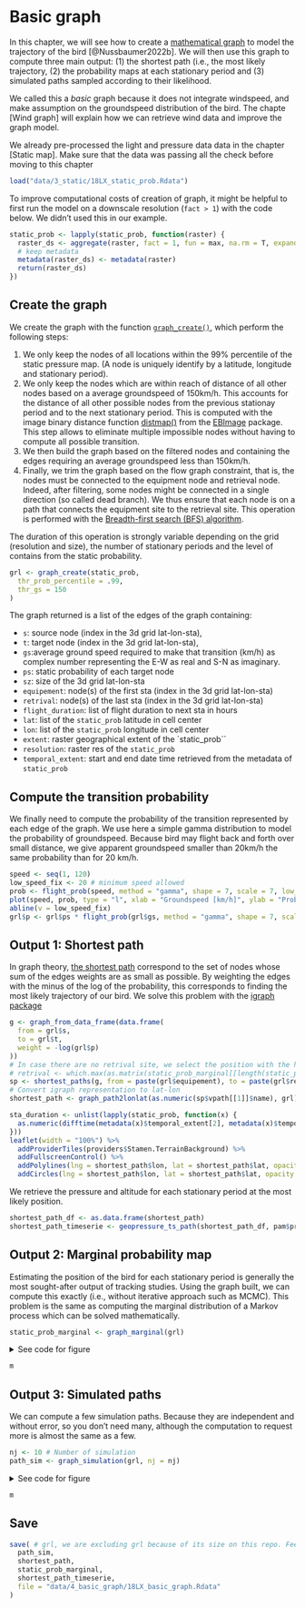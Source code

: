 # Basic graph

In this chapter, we will see how to create a [mathematical graph](https://en.wikipedia.org/wiki/Graph_(discrete_mathematics)) to model the trajectory of the bird [@Nussbaumer2022b]. We will then use this graph to compute three main output: (1) the shortest path (i.e., the most likely trajectory, (2) the probability maps at each stationary period and (3) simulated paths sampled according to their likelihood. 

We called this a _basic_ graph because it does not integrate windspeed, and make assumption on the groundspeed distribution of the bird. The chapte [Wind graph] will explain how we can retrieve wind data and improve the graph model. 

We already pre-processed the light and pressure data data in the chapter [Static map]. Make sure that the data was passing all the check before moving to this chapter

```r
load("data/3_static/18LX_static_prob.Rdata")
```

To improve computational costs of creation of graph, it might be helpful to first run the model on a downscale resolution (`fact > 1`) with the code below. We didn't used this in our example.

```r
static_prob <- lapply(static_prob, function(raster) {
  raster_ds <- aggregate(raster, fact = 1, fun = max, na.rm = T, expand = T)
  # keep metadata
  metadata(raster_ds) <- metadata(raster)
  return(raster_ds)
})
```

## Create the graph 

We create the graph with the function [`graph_create()`](https://raphaelnussbaumer.com/GeoPressureR/reference/graph_create.html), which perform the following steps: 

1. We only keep the nodes of all locations within the 99% percentile of the static pressure map. (A node is uniquely identify by a latitude, longitude and stationary period).
2. We only keep the nodes which are within reach of distance of all other nodes based on a average groundspeed of 150km/h. This accounts for the distance of all other possible nodes from the previous stationay period and to the next stationary period. This is computed with the image binary distance function [distmap()](https://rdrr.io/bioc/EBImage/man/distmap.html) from the [EBImage](https://github.com/aoles/EBImage) package. This step allows to eliminate multiple impossible nodes without having to compute all possible transition.
3. We then build the graph based on the filtered nodes and containing the edges requiring an average groundspeed less than 150km/h.
4. Finally, we trim the graph based on the flow graph constraint, that is, the nodes must be connected to the equipment node and retrieval node. Indeed, after filtering, some nodes might be connected in a single direction (so called dead branch). We thus ensure that each node is on a path that connects the equipment site to the retrieval site. This operation is performed with the [Breadth-first search (BFS) algorithm](https://en.wikipedia.org/wiki/Breadth-first_search).

The duration of this operation is strongly variable depending on the grid (resolution and size), the number of stationary periods and the level of contains from the static probability. 

```r
grl <- graph_create(static_prob,
  thr_prob_percentile = .99,
  thr_gs = 150
)
```

The graph returned is a list of the edges of the graph containing:

- `s`: source node (index in the 3d grid lat-lon-sta),
- `t`: target node (index in the 3d grid lat-lon-sta),
- `gs`:average ground speed required to make that transition (km/h) as complex number representing the E-W as real and S-N as imaginary.
- `ps`: static probability of each target node
- `sz`: size of the 3d grid lat-lon-sta
- `equipement`: node(s) of the first sta (index in the 3d grid lat-lon-sta)
- `retrival`: node(s) of the last sta (index in the 3d grid lat-lon-sta)
- `flight_duration`: list of flight duration to next sta in hours
- `lat`: list of the `static_prob` latitude in cell center
- `lon`: list of the `static_prob` longitude in cell center
- `extent`: raster geographical extent of the `static_prob``
- `resolution`: raster res of the `static_prob`
- `temporal_extent`: start and end date time retrieved from the metadata of
`static_prob`

## Compute the transition probability

We finally need to compute the probability of the transition represented by each edge of the graph. We use here a simple gamma distribution to model the probability of groundspeed. Because bird may flight back and forth over small distance, we give apparent groundspeed smaller than 20km/h the same probability than for 20 km/h.

```r
speed <- seq(1, 120)
low_speed_fix <- 20 # minimum speed allowed
prob <- flight_prob(speed, method = "gamma", shape = 7, scale = 7, low_speed_fix = low_speed_fix)
plot(speed, prob, type = "l", xlab = "Groundspeed [km/h]", ylab = "Probability")
abline(v = low_speed_fix)
grl$p <- grl$ps * flight_prob(grl$gs, method = "gamma", shape = 7, scale = 7, low_speed_fix = low_speed_fix)
```

## Output 1: Shortest path

In graph theory, [the shortest path](https://en.wikipedia.org/wiki/Shortest_path_problem) correspond to the set of nodes whose sum of the edges weights are as small as possible. By weighting the edges with the minus of the log of the probability, this corresponds to finding the most likely trajectory of our bird. We solve this problem with the [igraph package](https://igraph.org/r/)

```r
g <- graph_from_data_frame(data.frame(
  from = grl$s,
  to = grl$t,
  weight = -log(grl$p)
))
# In case there are no retrival site, we select the position with the highest probability according to the marginal
# retrival <- which.max(as.matrix(static_prob_marginal[[length(static_prob_marginal)]])) + grl$sz[1] * grl$sz[2] * (grl$sz[3] - 1)
sp <- shortest_paths(g, from = paste(grl$equipement), to = paste(grl$retrival))
# Convert igraph representation to lat-lon
shortest_path <- graph_path2lonlat(as.numeric(sp$vpath[[1]]$name), grl)
```


```r
sta_duration <- unlist(lapply(static_prob, function(x) {
  as.numeric(difftime(metadata(x)$temporal_extent[2], metadata(x)$temporal_extent[1], units = "days"))
}))
leaflet(width = "100%") %>%
  addProviderTiles(providers$Stamen.TerrainBackground) %>%
  addFullscreenControl() %>%
  addPolylines(lng = shortest_path$lon, lat = shortest_path$lat, opacity = 1, color = "#808080", weight = 3) %>%
  addCircles(lng = shortest_path$lon, lat = shortest_path$lat, opacity = 1, color = "#000", weight = sta_duration^(0.3) * 10)
```

We retrieve the pressure and altitude for each stationary period at the most likely position.

```r
shortest_path_df <- as.data.frame(shortest_path)
shortest_path_timeserie <- geopressure_ts_path(shortest_path_df, pam$pressure, include_flight = c(0, 1))
```


## Output 2: Marginal probability map

Estimating the position of the bird for each stationary period is generally the most sought-after output of tracking studies. Using the graph built, we can compute this exactly (i.e., without iterative approach such as MCMC). This problem is the same as computing the marginal distribution of a Markov process which can be solved mathematically.

```r
static_prob_marginal <- graph_marginal(grl)
```

<details>

<summary>See code for figure </summary>

```r
li_s <- list()
l <- leaflet(width = "100%") %>%
  addProviderTiles(providers$Stamen.TerrainBackground) %>%
  addFullscreenControl()
for (i_r in seq_len(length(static_prob_marginal))) {
  i_s <- metadata(static_prob[[i_r]])$sta_id
  info <- metadata(static_prob[[i_r]])$temporal_extent
  info_str <- paste0(i_s, " | ", info[1], "->", info[2])
  li_s <- append(li_s, info_str)
  l <- l %>%
    addRasterImage(static_prob_marginal[[i_r]], colors = "OrRd", opacity = 0.8, group = info_str) %>%
    addCircles(lng = shortest_path$lon[i_s], lat = shortest_path$lat[i_s], opacity = 1, color = "#000", weight = 10, group = info_str)
}
m <- l %>%
  addLayersControl(
    overlayGroups = li_s,
    options = layersControlOptions(collapsed = FALSE)
  ) %>%
  hideGroup(tail(li_s, length(li_s) - 1))
```
</details>

```r
m
```

## Output 3: Simulated paths

We can compute a few simulation paths. Because they are independent and without error, so you don't need many, although the computation to request more is almost the same as a few. 

```r
nj <- 10 # Number of simulation
path_sim <- graph_simulation(grl, nj = nj)
```

<details>

<summary>See code for figure </summary>

```r
col <- rep(RColorBrewer::brewer.pal(9, "Set1"), times = ceiling(grl$sz[3] / 9))
m <- leaflet(width = "100%") %>%
  addProviderTiles(providers$Stamen.TerrainBackground) %>%
  addFullscreenControl()
for (i in seq_len(nj)) {
  m <- m %>%
    addPolylines(lng = path_sim$lon[i, ], lat = path_sim$lat[i, ], opacity = 0.7, weight = 1, color = "#808080")
}
for (i in seq_len(grl$sz[3])) {
  m <- m %>%
    addCircles(lng = path_sim$lon[, i], lat = path_sim$lat[, i], opacity = .4, weight = 10, color = col[i])
}
# m <- m %>% addLegend(position="bottomright", colors = col[1:grl$sz[3]], labels = seq_len(grl$sz[3]), title = "Stationay period", opacity = 1 )
```
</details>

```r
m
```

## Save
```r
save( # grl, we are excluding grl because of its size on this repo. Feel free to keep it in your own project
  path_sim,
  shortest_path,
  static_prob_marginal,
  shortest_path_timeserie,
  file = "data/4_basic_graph/18LX_basic_graph.Rdata"
)
```
